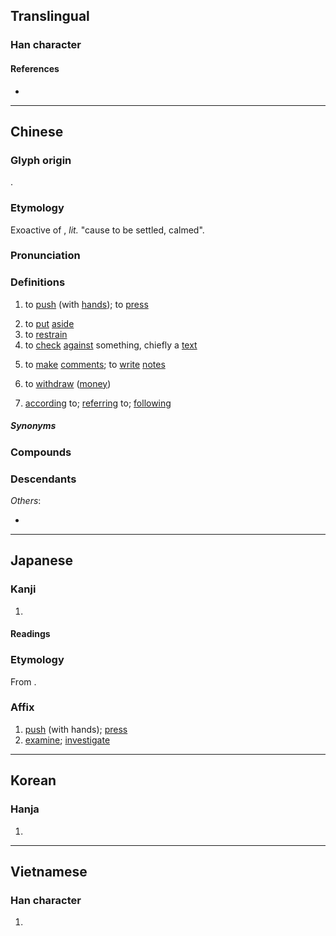 {{character info}}
==Translingual==

===Han character===
{{Han char|rn=64|rad=手|as=06|sn=9|four=53044|canj=QJV|ids=⿰扌安}}

====References====
* {{Han ref|kx=0429.260|dkj=12038|dj=0779.030|hdz=31876.010|uh=6309|ud=25353|bh=ABF6|bd=44022}}

----

==Chinese==
{{zh-forms}}

===Glyph origin===
{{Han etym}}
{{Han compound|手|安|alt1=扌|ls=psc|c1=s|c2=p}}.

===Etymology===
Exoactive of {{och-l|安|be calm}}, ''lit.'' "cause to be settled, calmed".

===Pronunciation===
{{zh-pron
|m=àn
|m-s=
|c=on3
|c-t=
|g=
|h=pfs=on
|j=
|md=áng
|mn=àn/án
|mn-t=ang3
|w=2oe
|x=
|mc=y
|oc=y
|cat=v,prep
}}

===Definitions===
{{zh-hanzi}}

# to [[push]] (with [[hand]]s); to [[press]]
#: {{zh-x|按鈕|to press a button}}
# to [[put]] [[aside]]
# to [[restrain]]
# to [[check]] [[against]] something, chiefly a [[text]]
#: {{zh-x|按圖索驥|literally, "to seek a fine horse '''by checking against''' a drawing"}}
# to [[make]] [[comment]]s; to [[write]] [[note]]s
# {{lb|zh|Malaysia|Singapore}} to [[withdraw]] ([[money]])
# [[according]] to; [[referring]] to; [[following]]
#: {{zh-x|按照|according to}}
#: {{zh-x|按 計劃 行事|to '''follow''' the plan}}

=====Synonyms=====
{{zh-dial}}

===Compounds===
{{zh-der|不按君臣|心臟按摩|按摩師|按摩椅|按甲寢兵|按摩襪|按時|按轡|按分比例|按名責實|按次|按察使|按資排輩|按月|按兵不動|按日|按照|按說|按問|按劍|按音|按例|按堵如故|按兵不舉|按圖索驥|按壓|按語|按檔兒|按期|按下|按調|按理|按察|按鈕|按摩|按手|按驗|按殺|按彊助弱|按鷹|按家伏業|按捺|按部就班|按兵|按甲休兵|按摩器|按酒|按鈴申告|按鍵|按脈|按捺不住|按討|按納|覆按|巡按使|逢時按節|巡按|細按|按怎:àn-chóaⁿ|按呢:án-ni}}

===Descendants===
{{CJKV||あん|안|án}}
''Others'':
* {{desc|vi|bor=1|-}} {{vi-l|ấn|按|to press}}

{{zh-cat|Elementary}}

----

==Japanese==

===Kanji===
{{ja-kanji|grade=|rs=手06}}

# {{rfdef|ja|sort=手06}}

====Readings====
{{ja-readings
|goon=あん
|kanon=あん
|kun=おさ-える, しら-べる
}}

===Etymology===
{{ja-kanjitab|あん|yomi=o}}
From {{der|ja|ltc|sort=あん|-}} {{ltc-l|按}}.

===Affix===
{{ja-pos|affix|あん}}

# [[push]] (with hands); [[press]]
# [[examine]]; [[investigate]]

----

==Korean==

===Hanja===
{{ko-hanja|hangeul=[[안]], [[알]]|eumhun=|rv=an, al|mr=an, al|y=an, al}}

# {{rfdef|ko|sort=手06}}

----

==Vietnamese==

===Han character===
{{vi-hantu|[[án]], [[ấn]], [[ướn]]|rs=手06}}

# {{rfdef|vi|sort=手06}}